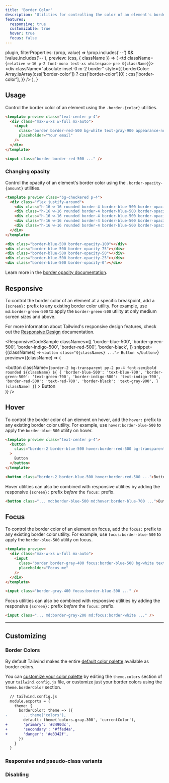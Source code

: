 ```yaml
---
title: 'Border Color'
description: "Utilities for controlling the color of an element's borders."
features:
  responsive: true
  customizable: true
  hover: true
  focus: false
---
```



  plugin,
  filterProperties: (prop, value) => !prop.includes('--') && !value.includes('--'),
  preview: (css, { className }) => (
    <td className={`relative w-16 p-2 font-mono text-xs whitespace-pre ${className}`}>
      <div
        className="absolute inset-0 m-2 border"
        style={{
          borderColor: Array.isArray(css['border-color'])
            ? css['border-color'][0]
            : css['border-color'],
        }}
      />
    </td>
  ),
}

## Usage

Control the border color of an element using the `.border-{color}` utilities.

```html
<template preview class="text-center p-4">
  <div class="max-w-xs w-full mx-auto">
    <input
      class="border border-red-500 bg-white text-gray-900 appearance-none block w-full text-gray-900 border rounded py-3 px-4 focus:outline-none"
      placeholder="Your email"
    />
  </div>
</template>

<input class="border border-red-500 ..." />
```

### <Heading badge="v1.4.0+">Changing opacity</Heading>

Control the opacity of an element's border color using the `.border-opacity-{amount}` utilities.

```html
<template preview class="bg-checkered p-4">
  <div class="flex justify-around">
    <div class="h-16 w-16 rounded border-4 border-blue-500 border-opacity-100"></div>
    <div class="h-16 w-16 rounded border-4 border-blue-500 border-opacity-75"></div>
    <div class="h-16 w-16 rounded border-4 border-blue-500 border-opacity-50"></div>
    <div class="h-16 w-16 rounded border-4 border-blue-500 border-opacity-25"></div>
    <div class="h-16 w-16 rounded border-4 border-blue-500 border-opacity-0"></div>
  </div>
</template>

<div class="border-blue-500 border-opacity-100"></div>
<div class="border-blue-500 border-opacity-75"></div>
<div class="border-blue-500 border-opacity-50"></div>
<div class="border-blue-500 border-opacity-25"></div>
<div class="border-blue-500 border-opacity-0"></div>
```

Learn more in the [border opacity documentation](/docs/border-opacity).

## Responsive

To control the border color of an element at a specific breakpoint, add a `{screen}:` prefix to any existing border color utility. For example, use `md:border-green-500` to apply the `border-green-500` utility at only medium screen sizes and above.

For more information about Tailwind's responsive design features, check out the [Responsive Design](/docs/responsive-design) documentation.

<ResponsiveCodeSample
  classNames={[
    'border-blue-500',
    'border-green-500',
    'border-indigo-500',
    'border-red-500',
    'border-black',
  ]}
  snippet={(classNames) => `
    <button class="${classNames} ...">
      Button
    </button>
  `}
  preview={(className) => (
    <div className="text-center">
      <button
        className={`border-2 bg-transparent py-2 px-4 font-semibold rounded ${className} ${
          {
            'border-blue-500': 'text-blue-700',
            'border-green-500': 'text-green-700',
            'border-indigo-500': 'text-indigo-700',
            'border-red-500': 'text-red-700',
            'border-black': 'text-gray-900',
          }[className]
        }`}
      >
        Button
      </button>
    </div>
  )}
/>

## Hover

To control the border color of an element on hover, add the `hover:` prefix to any existing border color utility. For example, use `hover:border-blue-500` to apply the `border-blue-500` utility on hover.

```html
<template preview class="text-center p-4">
  <button
    class="border-2 border-blue-500 hover:border-red-500 bg-transparent text-blue-700 hover:text-red-700 py-2 px-4 font-semibold rounded"
  >
    Button
  </button>
</template>

<button class="border-2 border-blue-500 hover:border-red-500 ...">Button</button>
```

Hover utilities can also be combined with responsive utilities by adding the responsive `{screen}:` prefix _before_ the `focus:` prefix.

```html
<button class="... md:border-blue-500 md:hover:border-blue-700 ...">Button</button>
```

## Focus

To control the border color of an element on focus, add the `focus:` prefix to any existing border color utility. For example, use `focus:border-blue-500` to apply the `border-blue-500` utility on focus.

```html
<template preview>
  <div class="max-w-xs w-full mx-auto">
    <input
      class="border border-gray-400 focus:border-blue-500 bg-white text-gray-900 appearance-none inline-block w-full text-gray-900 border rounded py-3 px-4 focus:outline-none"
      placeholder="Focus me"
    />
  </div>
</template>

<input class="border-gray-400 focus:border-blue-500 ..." />
```

Focus utilities can also be combined with responsive utilities by adding the responsive `{screen}:` prefix _before_ the `focus:` prefix.

```html
<input class="... md:border-gray-200 md:focus:border-white ..." />
```

---

## Customizing

### Border Colors

By default Tailwind makes the entire [default color palette](/docs/customizing-colors#default-color-palette) available as border colors.

You can [customize your color palette](/docs/colors#customizing) by editing the `theme.colors` section of your `tailwind.config.js` file, or customize just your border colors using the `theme.borderColor` section.

```diff
  // tailwind.config.js
  module.exports = {
    theme: {
      borderColor: theme => ({
-       ...theme('colors'),
        default: theme('colors.gray.300', 'currentColor'),
+       'primary': '#3490dc',
+       'secondary': '#ffed4a',
+       'danger': '#e3342f',
      })
    }
  }
```

### Responsive and pseudo-class variants

<Variants plugin="borderColor" />

### Disabling

<Disabling plugin="borderColor" />

